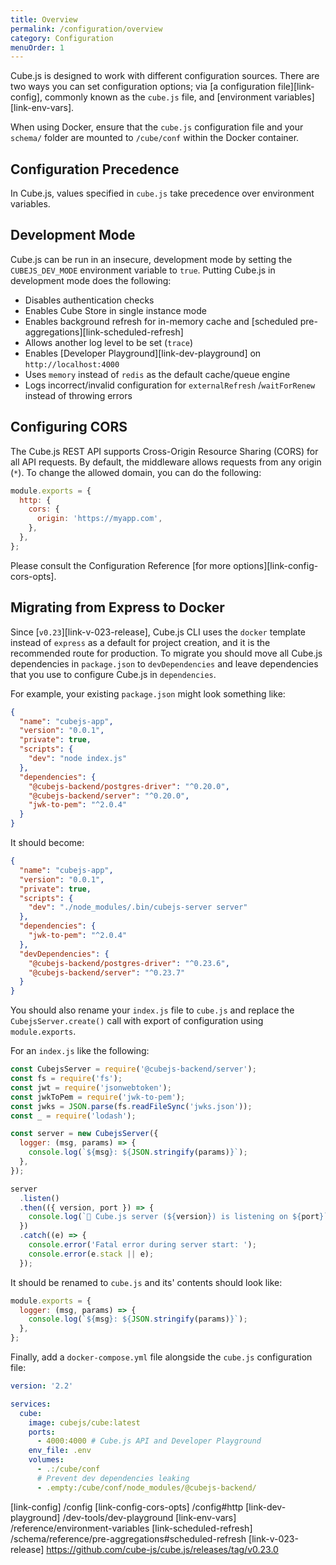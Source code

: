 ```yaml
---
title: Overview
permalink: /configuration/overview
category: Configuration
menuOrder: 1
---
```


Cube.js is designed to work with different configuration sources. There are two
ways you can set configuration options; via [a configuration file][link-config],
commonly known as the `cube.js` file, and [environment
variables][link-env-vars].

<InfoBox>

When using Docker, ensure that the `cube.js` configuration file and your
`schema/` folder are mounted to `/cube/conf` within the Docker container.

</InfoBox>

## Configuration Precedence

In Cube.js, values specified in `cube.js` take precedence over environment
variables.

## Development Mode

Cube.js can be run in an insecure, development mode by setting the
`CUBEJS_DEV_MODE` environment variable to `true`. Putting Cube.js in development
mode does the following:

- Disables authentication checks
- Enables Cube Store in single instance mode
- Enables background refresh for in-memory cache and [scheduled
  pre-aggregations][link-scheduled-refresh]
- Allows another log level to be set (`trace`)
- Enables [Developer Playground][link-dev-playground] on `http://localhost:4000`
- Uses `memory` instead of `redis` as the default cache/queue engine
- Logs incorrect/invalid configuration for `externalRefresh` /`waitForRenew`
  instead of throwing errors

## Configuring CORS

The Cube.js REST API supports Cross-Origin Resource Sharing (CORS) for all API
requests. By default, the middleware allows requests from any origin (`*`). To
change the allowed domain, you can do the following:

```javascript
module.exports = {
  http: {
    cors: {
      origin: 'https://myapp.com',
    },
  },
};
```

Please consult the Configuration Reference [for more
options][link-config-cors-opts].

## Migrating from Express to Docker

Since [`v0.23`][link-v-023-release], Cube.js CLI uses the `docker` template
instead of `express` as a default for project creation, and it is the
recommended route for production. To migrate you should move all Cube.js
dependencies in `package.json` to `devDependencies` and leave dependencies that
you use to configure Cube.js in `dependencies`.

For example, your existing `package.json` might look something like:

```json
{
  "name": "cubejs-app",
  "version": "0.0.1",
  "private": true,
  "scripts": {
    "dev": "node index.js"
  },
  "dependencies": {
    "@cubejs-backend/postgres-driver": "^0.20.0",
    "@cubejs-backend/server": "^0.20.0",
    "jwk-to-pem": "^2.0.4"
  }
}
```

It should become:

```json
{
  "name": "cubejs-app",
  "version": "0.0.1",
  "private": true,
  "scripts": {
    "dev": "./node_modules/.bin/cubejs-server server"
  },
  "dependencies": {
    "jwk-to-pem": "^2.0.4"
  },
  "devDependencies": {
    "@cubejs-backend/postgres-driver": "^0.23.6",
    "@cubejs-backend/server": "^0.23.7"
  }
}
```

You should also rename your `index.js` file to `cube.js` and replace the
`CubejsServer.create()` call with export of configuration using
`module.exports`.

For an `index.js` like the following:

```javascript
const CubejsServer = require('@cubejs-backend/server');
const fs = require('fs');
const jwt = require('jsonwebtoken');
const jwkToPem = require('jwk-to-pem');
const jwks = JSON.parse(fs.readFileSync('jwks.json'));
const _ = require('lodash');

const server = new CubejsServer({
  logger: (msg, params) => {
    console.log(`${msg}: ${JSON.stringify(params)}`);
  },
});

server
  .listen()
  .then(({ version, port }) => {
    console.log(`🚀 Cube.js server (${version}) is listening on ${port}`);
  })
  .catch((e) => {
    console.error('Fatal error during server start: ');
    console.error(e.stack || e);
  });
```

It should be renamed to `cube.js` and its' contents should look like:

```javascript
module.exports = {
  logger: (msg, params) => {
    console.log(`${msg}: ${JSON.stringify(params)}`);
  },
};
```

Finally, add a `docker-compose.yml` file alongside the `cube.js` configuration
file:

```yaml
version: '2.2'

services:
  cube:
    image: cubejs/cube:latest
    ports:
      - 4000:4000 # Cube.js API and Developer Playground
    env_file: .env
    volumes:
      - .:/cube/conf
      # Prevent dev dependencies leaking
      - .empty:/cube/conf/node_modules/@cubejs-backend/
```

[link-config] /config [link-config-cors-opts] /config#http [link-dev-playground]
/dev-tools/dev-playground [link-env-vars] /reference/environment-variables
[link-scheduled-refresh] /schema/reference/pre-aggregations#scheduled-refresh
[link-v-023-release] https://github.com/cube-js/cube.js/releases/tag/v0.23.0
